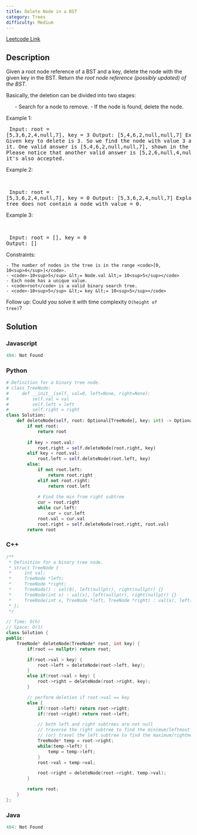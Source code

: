 ```yaml
---
title: Delete Node in a BST
category: Trees
difficulty: Medium
---
```


<Callout>

[Leetcode Link](https://leetcode.com/problems/delete-node-in-a-bst)

</Callout>

## Description
Given a root node reference of a BST and a key, delete the node with the given key in the BST. Return *the root node reference (possibly updated) of the BST*.

Basically, the deletion can be divided into two stages:

<ol>
	- Search for a node to remove.
	- If the node is found, delete the node.
</ol>

 
Example 1:
<Image alt="" src="https://assets.leetcode.com/uploads/2020/09/04/del_node_1.jpg" width={800} height={214} />
<br /><pre className="overflow-x-auto">
Input: root = [5,3,6,2,4,null,7], key = 3
Output: [5,4,6,2,null,null,7]
Explanation: Given key to delete is 3. So we find the node with value 3 and delete it.
One valid answer is [5,4,6,2,null,null,7], shown in the above BST.
Please notice that another valid answer is [5,2,6,null,4,null,7] and it&#39;s also accepted.
<Image alt="" src="https://assets.leetcode.com/uploads/2020/09/04/del_node_supp.jpg" width={350} height={255} />
</pre>

Example 2:

<br /><pre className="overflow-x-auto">
Input: root = [5,3,6,2,4,null,7], key = 0
Output: [5,3,6,2,4,null,7]
Explanation: The tree does not contain a node with value = 0.
</pre>

Example 3:

<br /><pre className="overflow-x-auto">
Input: root = [], key = 0
Output: []
</pre>

 
Constraints:


	- The number of nodes in the tree is in the range <code>[0, 10<sup>4</sup>]</code>.
	- <code>-10<sup>5</sup> &lt;= Node.val &lt;= 10<sup>5</sup></code>
	- Each node has a unique value.
	- <code>root</code> is a valid binary search tree.
	- <code>-10<sup>5</sup> &lt;= key &lt;= 10<sup>5</sup></code>


 
Follow up: Could you solve it with time complexity <code>O(height of tree)</code>?


## Solution

### Javascript
```javascript
404: Not Found
```
### Python
```python
# Definition for a binary tree node.
# class TreeNode:
#     def __init__(self, val=0, left=None, right=None):
#         self.val = val
#         self.left = left
#         self.right = right
class Solution:
    def deleteNode(self, root: Optional[TreeNode], key: int) -> Optional[TreeNode]:
        if not root:
            return root
        
        if key > root.val:
            root.right = self.deleteNode(root.right, key)
        elif key < root.val:
            root.left = self.deleteNode(root.left, key)
        else:
            if not root.left:
                return root.right
            elif not root.right:
                return root.left
            
            # Find the min from right subtree
            cur = root.right
            while cur.left:
                cur = cur.left 
            root.val = cur.val
            root.right = self.deleteNode(root.right, root.val)
        return root

```
### C++
```cpp
/**
 * Definition for a binary tree node.
 * struct TreeNode {
 *     int val;
 *     TreeNode *left;
 *     TreeNode *right;
 *     TreeNode() : val(0), left(nullptr), right(nullptr) {}
 *     TreeNode(int x) : val(x), left(nullptr), right(nullptr) {}
 *     TreeNode(int x, TreeNode *left, TreeNode *right) : val(x), left(left), right(right) {}
 * };
 */

// Time: O(h)
// Space: O(1)
class Solution {
public:
    TreeNode* deleteNode(TreeNode* root, int key) {
        if(root == nullptr) return root;

        if(root->val > key) {
            root->left = deleteNode(root->left, key);
        }
        else if(root->val < key) {
            root->right = deleteNode(root->right, key);
        }

        // perform deletion if root->val == key
        else {
            if(!root->left) return root->right;
            if(!root->right) return root->left;

            // both left and right subtrees are not null
            // traverse the right subtree to find the minimum/leftmost value
            // (or) travel the left subtree to find the maximum/rightmost value
            TreeNode* temp = root->right;
            while(temp->left) {
                temp = temp->left;
            }
            root->val = temp->val;

            root->right = deleteNode(root->right, temp->val);
        }

        return root;
    }
};

```
### Java
```java
404: Not Found
```


